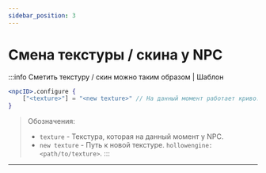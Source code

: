 ```yaml
---
sidebar_position: 3
---
```


# Смена текстуры / скина у NPC

:::info Сметить текстуру / скин можно таким образом | Шаблон
```jsx
<npcID>.configure {
    ["<texture>"] = "<new texture>" // На данный момент работает криво. Изменяется текстура после перезаргузки ресурсов на [F3 + T]
}
```
> Обозначения:
> - `texture` - Текстура, которая на данный момент у NPC.
> - `new texture` - Путь к новой текстуре. `hollowengine:<path/to/texture>`.
:::

---
